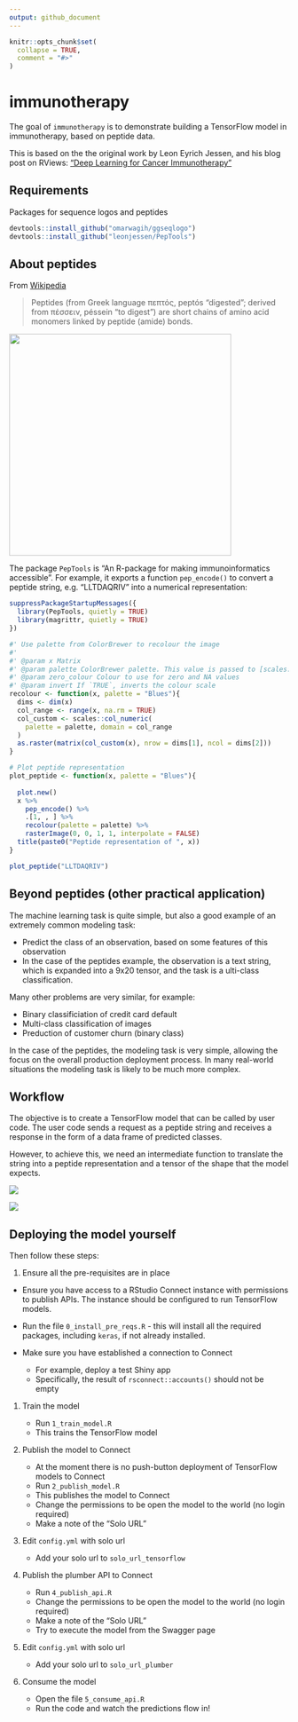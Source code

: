 ```yaml
---
output: github_document
---
```


<!-- README.md is generated from README.Rmd. Please edit that file -->

```r
knitr::opts_chunk$set(
  collapse = TRUE,
  comment = "#>"
)
```
# immunotherapy

<!-- badges: start -->
<!-- badges: end -->

The goal of `immunotherapy` is to demonstrate building a TensorFlow model in immunotherapy, based on peptide data.

This is based on the the original work by Leon Eyrich Jessen, and his blog post on RViews: ["Deep Learning for Cancer Immunotherapy"](https://blogs.rstudio.com/tensorflow/posts/2018-01-29-dl-for-cancer-immunotherapy/)

## Requirements

Packages for sequence logos and peptides

```r
devtools::install_github("omarwagih/ggseqlogo")
devtools::install_github("leonjessen/PepTools")
```

## About peptides

From [Wikipedia](https://en.wikipedia.org/wiki/Peptide)

> Peptides (from Greek language πεπτός, peptós "digested"; derived from πέσσειν, péssein "to digest") are short chains of amino acid monomers linked by peptide (amide) bonds.

<img src="inst/images/tetrapeptide_formula_wikipedia.png" width="400px" />

The package `PepTools` is "An R-package for making immunoinformatics accessible". For example, it exports a function `pep_encode()` to convert a peptide string, e.g. "LLTDAQRIV" into a numerical representation:

```r
suppressPackageStartupMessages({
  library(PepTools, quietly = TRUE)
  library(magrittr, quietly = TRUE)
})

#' Use palette from ColorBrewer to recolour the image
#'
#' @param x Matrix
#' @param palette ColorBrewer palette. This value is passed to [scales::col_numeric()]
#' @param zero_colour Colour to use for zero and NA values
#' @param invert If `TRUE`, inverts the colour scale
recolour <- function(x, palette = "Blues"){
  dims <- dim(x)
  col_range <- range(x, na.rm = TRUE)
  col_custom <- scales::col_numeric(
    palette = palette, domain = col_range
  )
  as.raster(matrix(col_custom(x), nrow = dims[1], ncol = dims[2]))
}

# Plot peptide representation
plot_peptide <- function(x, palette = "Blues"){
  
  plot.new()
  x %>% 
    pep_encode() %>%
    .[1, , ] %>% 
    recolour(palette = palette) %>% 
    rasterImage(0, 0, 1, 1, interpolate = FALSE)
  title(paste0("Peptide representation of ", x))
}

plot_peptide("LLTDAQRIV")
```

## Beyond peptides (other practical application)

The machine learning task is quite simple, but also a good example of an extremely common modeling task:

* Predict the class of an observation, based on some features of this observation
* In the case of the peptides example, the observation is a text string, which is expanded into a 9x20 tensor, and the task is a ulti-class classification.

Many other problems are very similar, for example:

* Binary classificiation of credit card default
* Multi-class classification of images
* Preduction of customer churn (binary class)

In the case of the peptides, the modeling task is very simple, allowing the focus on the overall production deployment process.  In many real-world situations the modeling task is likely to be much more complex.


## Workflow

The objective is to create a TensorFlow model that can be called by user code. The user code sends a request as a peptide string and receives a response in the form of a data frame of predicted classes.

However, to achieve this, we need an intermediate function to translate the string into a peptide representation and a tensor of the shape that the model expects.

![](inst/images/workflow_objective.png)

![](inst/images/workflow_deployment.png)


## Deploying the model yourself




Then follow these steps:

1. Ensure all the pre-requisites are in place

  * Ensure you have access to a RStudio Connect instance with permissions to publish APIs.  The instance should be configured to run TensorFlow models.
  * Run the file `0_install_pre_reqs.R` - this will install all the required packages, including `keras`, if not already installed.
    
  * Make sure you have established a connection to Connect

    * For example, deploy a test Shiny app
    * Specifically, the result of `rsconnect::accounts()` should not be empty


1. Train the model

    * Run `1_train_model.R`
    * This trains the TensorFlow model

1. Publish the model to Connect

    * At the moment there is no push-button deployment of TensorFlow models to Connect
    * Run `2_publish_model.R`
    * This publishes the model to Connect
    * Change the permissions to be open the model to the world (no login required)
    * Make a note of the "Solo URL"
    
1. Edit `config.yml` with solo url

    * Add your solo url to `solo_url_tensorflow`
      
1. Publish the plumber API to Connect

    * Run `4_publish_api.R`
    * Change the permissions to be open the model to the world (no login required)
    * Make a note of the "Solo URL"
    * Try to execute the model from the Swagger page
    
1. Edit `config.yml` with solo url

    * Add your solo url to `solo_url_plumber`

1. Consume the model

    * Open the file `5_consume_api.R`
    * Run the code and watch the predictions flow in!


    
